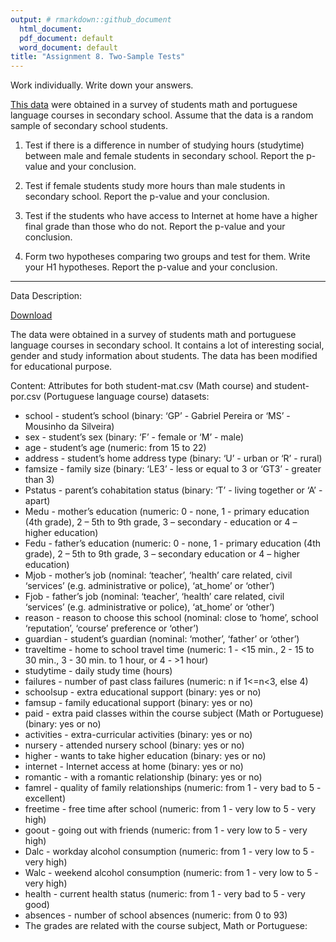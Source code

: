 ```yaml
---
output: # rmarkdown::github_document
  html_document:
  pdf_document: default
  word_document: default
title: "Assignment 8. Two-Sample Tests" 
---
```


Work individually. Write down your answers.  

[This data](student-mat.csv) were obtained in a survey of students math and portuguese language courses in secondary school. Assume that the data is a random sample of secondary school students.

1. Test if there is a difference in number of studying hours (studytime) between male and female students in secondary school. Report the p-value and your conclusion. 

2. Test if female students study more hours than male students in secondary school. Report the p-value and your conclusion. 

3. Test if the students who have access to Internet at home have a higher final grade than those who do not. Report the p-value and your conclusion. 

4. Form two hypotheses comparing two groups and test for them. Write your H1 hypotheses. Report the p-value and your conclusion. 

---

Data Description: 

[Download](student-mat.csv)

The data were obtained in a survey of students math and portuguese language courses in secondary school. It contains a lot of interesting social, gender and study information about students. The data has been modified for educational purpose. 

Content:
Attributes for both student-mat.csv (Math course) and student-por.csv (Portuguese language course) datasets:

- school - student's school (binary: 'GP' - Gabriel Pereira or 'MS' - Mousinho da Silveira)
- sex - student's sex (binary: 'F' - female or 'M' - male)
- age - student's age (numeric: from 15 to 22)
- address - student's home address type (binary: 'U' - urban or 'R' - rural)
- famsize - family size (binary: 'LE3' - less or equal to 3 or 'GT3' - greater than 3)
- Pstatus - parent's cohabitation status (binary: 'T' - living together or 'A' - apart)
- Medu - mother's education (numeric: 0 - none, 1 - primary education (4th grade), 2 – 5th to 9th grade, 3 – secondary - education or 4 – higher education)
- Fedu - father's education (numeric: 0 - none, 1 - primary education (4th grade), 2 – 5th to 9th grade, 3 – secondary education or 4 – higher education)
- Mjob - mother's job (nominal: 'teacher', 'health' care related, civil 'services' (e.g. administrative or police), 'at_home' or 'other')
- Fjob - father's job (nominal: 'teacher', 'health' care related, civil 'services' (e.g. administrative or police), 'at_home' or 'other')
- reason - reason to choose this school (nominal: close to 'home', school 'reputation', 'course' preference or 'other')
- guardian - student's guardian (nominal: 'mother', 'father' or 'other')
- traveltime - home to school travel time (numeric: 1 - <15 min., 2 - 15 to 30 min., 3 - 30 min. to 1 hour, or 4 - >1 hour)
- studytime - daily study time (hours)
- failures - number of past class failures (numeric: n if 1<=n<3, else 4)
- schoolsup - extra educational support (binary: yes or no)
- famsup - family educational support (binary: yes or no)
- paid - extra paid classes within the course subject (Math or Portuguese) (binary: yes or no)
- activities - extra-curricular activities (binary: yes or no)
- nursery - attended nursery school (binary: yes or no)
- higher - wants to take higher education (binary: yes or no)
- internet - Internet access at home (binary: yes or no)
- romantic - with a romantic relationship (binary: yes or no)
- famrel - quality of family relationships (numeric: from 1 - very bad to 5 - excellent)
- freetime - free time after school (numeric: from 1 - very low to 5 - very high)
- goout - going out with friends (numeric: from 1 - very low to 5 - very high)
- Dalc - workday alcohol consumption (numeric: from 1 - very low to 5 - very high)
- Walc - weekend alcohol consumption (numeric: from 1 - very low to 5 - very high)
- health - current health status (numeric: from 1 - very bad to 5 - very good)
- absences - number of school absences (numeric: from 0 to 93)
- The grades are related with the course subject, Math or Portuguese:
